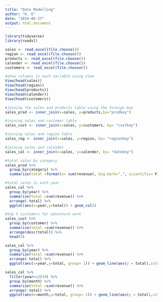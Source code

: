 ```yaml
---
title: "Data Modelling"
author: "K. E"
date: "2024-06-27"
output: html_document
---
```


```r
library(tidyverse)
library(readxl)
```

```r
sales <- read_excel(file.choose())
region <- read_excel(file.choose())
products <- read_excel(file.choose())
calender <- read_excel(file.choose())
customers <- read_excel(file.choose())
```

```r
#show columns in each variable using view
View(head(sales))
View(head(region))
View(head(products))
View(head(calender))
View(head(customers))
```

```r
#joining the sales and products table using the foreign key
sales_prod <- inner_join(x=sales, y=products,by="prodkey")
```

```r
#joining sales and customer table
sales_cust <- inner_join(x=sales, y=customers, by= "custkey")
```

```r
#joining sales and region table
sales_reg <- inner_join(x=sales, y=region, by= "regionkey")
```

```r
#joining sales and calender
sales_cal <- inner_join(x=sales, y=calender, by= "datekey")
```

```r
#total sales by category
sales_prod %>%
  group_by(category) %>%
  summarize(total =format(x= sum(revenue), big.mark=",", scientific= F))
```

```r
#total sales in each year
sales_cal %>% 
  group_by(year) %>% 
  summarize(total =sum(revenue)) %>% 
  arrange(-total) %>% 
  ggplot(aes(x=year,y=total)) + geom_col()
```

```r
#top 5 customers for adventure work
sales_cust %>% 
  group_by(customer) %>% 
  summarize(total =sum(revenue)) %>% 
  arrange(desc(total)) %>% 
  head(5)

```

```r
sales_cal %>% 
  group_by(year) %>% 
  summarize(total =sum(revenue)) %>% 
  arrange(-total) %>% 
  ggplot(aes(x=year,y=total, group= 1)) + geom_line(aes(y = total),color = "red",size = 0.7) + geom_text(aes(x = year, y = total,label = total), vjust = "inward", size = 3) + scale_y_continuous(labels = scales::comma)
```
```r
sales_cal %>% 
  filter(year==2019) %>% 
  group_by(month) %>% 
  summarize(total =sum(revenue)) %>% 
  arrange(-total) %>% 
  ggplot(aes(x=month,y=total, group= 1)) + geom_line(aes(y = total),color = "red",size = 0.7) + geom_text(aes(x = month, y = total,label = total), vjust = "inward", size = 3) + scale_y_continuous(labels = scales::comma)
```


